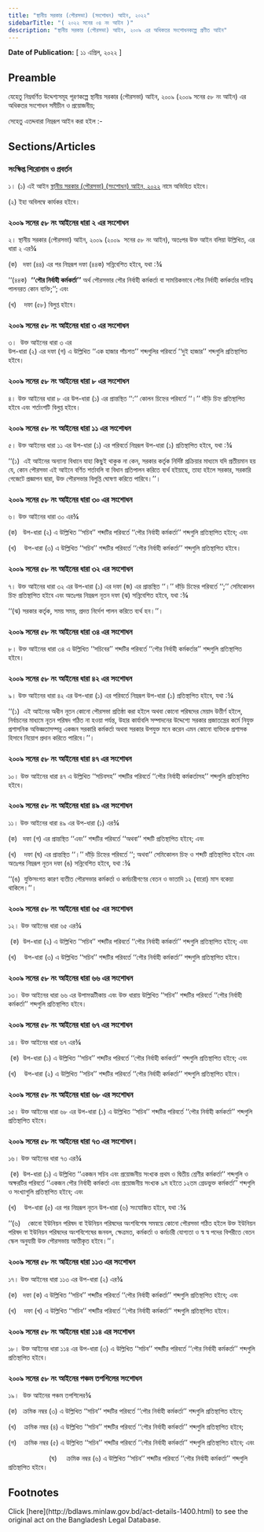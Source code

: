 ```yaml
---
title: "স্থানীয় সরকার (পৌরসভা) (সংশোধন) আইন, ২০২২"
sidebarTitle: "( ২০২২ সনের ০৪ নং আইন )"
description: "স্থানীয় সরকার (পৌরসভা) আইন, ২০০৯ এর অধিকতর সংশোধনকল্পে প্রণীত আইন"
---
```


**Date of Publication:** [ ১১ এপ্রিল, ২০২২ ]

## Preamble

যেহেতু নিম্নবর্ণিত উদ্দেশ্যসমূহ পূরণকল্পে স্থানীয় সরকার (পৌরসভা) আইন, ২০০৯ (২০০৯ সনের ৫৮ নং আইন) এর অধিকতর সংশোধন সমীচীন ও প্রয়োজনীয়;

সেহেতু এতদ্দবারা নিম্নরূপ আইন করা হইল :-

## Sections/Articles

### সংক্ষিপ্ত শিরোনাম ও প্রবর্তন

১। (১) এই আইন [স্থানীয় সরকার (পৌরসভা) (সংশোধন) আইন, ২০২২](/laws/volume-52/act-1400 "স্থানীয় সরকার (পৌরসভা) (সংশোধন) আইন, ২০২২") নামে অভিহিত হইবে।

(২) ইহা অবিলম্বে কার্যকর হইবে।

### ২০০৯ সনের ৫৮ নং আইনের ধারা ২ এর সংশোধন

২। স্থানীয় সরকার (পৌরসভা) আইন, ২০০৯ (২০০৯  সনের ৫৮ নং আইন), অতঃপর উক্ত আইন বলিয়া উল্লিখিত, এর ধারা ২ এর¾

(ক)   দফা (৪৪) এর পর নিম্নরূপ দফা (৪৪ক) সন্নিবেশিত হইবে, যথা :¾

‘‘(৪৪ক)  **‘‘পৌর নির্বাহী কর্মকর্তা’’** অর্থ পৌরসভার পৌর নির্বাহী কর্মকর্তা বা সাময়িকভাবে পৌর নির্বাহী কর্মকর্তার দায়িত্ব পালনরত কোন ব্যক্তি;’’; এবং

(খ)    দফা (৫৮) বিলুপ্ত হইবে।

### ২০০৯ সনের ৫৮ নং আইনের ধারা ৩ এর সংশোধন

৩।  উক্ত আইনের ধারা ৩ এর  
উপ-ধারা (২) এর দফা (গ) এ উল্লিখিত ‘‘এক হাজার পাঁচশত’’ শব্দগুলির পরিবর্তে ‘‘দুই হাজার’’ শব্দগুলি প্রতিস্থাপিত হইবে।

### ২০০৯ সনের ৫৮ নং আইনের ধারা ৮ এর সংশোধন

৪। উক্ত আইনের ধারা ৮ এর উপ-ধারা (১) এর প্রান্তস্থিত ‘‘:’’ কোলন চিহ্নের পরিবর্তে ‘‘।’’ দাঁড়ি চিহ্ন প্রতিস্থাপিত হইবে এবং শর্তাংশটি বিলুপ্ত হইবে।

### ২০০৯ সনের ৫৮ নং আইনের ধারা ১১ এর সংশোধন

৫। উক্ত আইনের ধারা ১১ এর উপ-ধারা (১) এর পরিবর্তে নিম্নরূপ উপ-ধারা (১) প্রতিস্থাপিত হইবে, যথা :¾

‘‘(১)  এই আইনের অন্যান্য বিধানে যাহা কিছুই থাকুক না কেন, সরকার কর্তৃক নির্দিষ্ট প্রক্রিয়ার মাধ্যমে যদি প্রতীয়মান হয় যে, কোন পৌরসভা এই আইনে বর্ণিত শর্তাবলি বা বিধান প্রতিপালন করিতে ব্যর্থ হইয়াছে, তাহা হইলে সরকার, সরকারি গেজেটে প্রজ্ঞাপন দ্বারা, উক্ত পৌরসভার বিলুপ্তি ঘোষণা করিতে পারিবে।’’।

### ২০০৯ সনের ৫৮ নং আইনের ধারা ৩০ এর সংশোধন

৬। উক্ত আইনের ধারা ৩০ এর¾

(ক)   উপ-ধারা (২) এ উল্লিখিত ‘‘সচিব’’ শব্দটির পরিবর্তে ‘‘পৌর নির্বাহী কর্মকর্তা’’ শব্দগুলি প্রতিস্থাপিত হইবে; এবং

(খ)    উপ-ধারা (৩) এ উল্লিখিত ‘‘সচিব’’ শব্দটির পরিবর্তে ‘‘পৌর নির্বাহী কর্মকর্তা’’ শব্দগুলি প্রতিস্থাপিত হইবে।

### ২০০৯ সনের ৫৮ নং আইনের ধারা ৩২ এর সংশোধন

৭। উক্ত আইনের ধারা ৩২ এর উপ-ধারা (১) এর দফা (জ) এর প্রান্তস্থিত ‘‘।’’ দাঁড়ি চিহ্নের পরিবর্তে ‘‘;’’ সেমিকোলন চিহ্ন প্রতিস্থাপিত হইবে এবং অতঃপর নিম্নরূপ নূতন দফা (ঝ) সন্নিবেশিত হইবে, যথা :¾

‘‘(ঝ) সরকার কর্তৃক, সময় সময়, প্রদত্ত নির্দেশ পালন করিতে ব্যর্থ হন।’’।

### ২০০৯ সনের ৫৮ নং আইনের ধারা ৩৪ এর সংশোধন

৮। উক্ত আইনের ধারা ৩৪ এ উল্লিখিত ‘‘সচিবের’’ শব্দটির পরিবর্তে ‘‘পৌর নির্বাহী কর্মকর্তার’’ শব্দগুলি প্রতিস্থাপিত হইবে।

### ২০০৯ সনের ৫৮ নং আইনের ধারা ৪২ এর সংশোধন

৯। উক্ত আইনের ধারা ৪২ এর উপ-ধারা (১) এর পরিবর্তে নিম্নরূপ উপ-ধারা (১) প্রতিস্থাপিত হইবে, যথা :¾

‘‘(১)  এই আইনের অধীন নূতন কোনো পৌরসভা প্রতিষ্ঠা করা হইলে অথবা কোনো পরিষদের মেয়াদ উত্তীর্ণ হইলে, নির্বাচনের মাধ্যমে নূতন পরিষদ গঠিত না হওয়া পর্যন্ত, উহার কার্যাবলি সম্পাদনের উদ্দেশ্যে সরকার প্রজাতন্ত্রের কর্মে নিযুক্ত প্রশাসনিক অভিজ্ঞতাসম্পন্ন একজন সরকারি কর্মকর্তা অথবা সরকার উপযুক্ত মনে করেন এমন কোনো ব্যক্তিকে প্রশাসক হিসাবে নিয়োগ প্রদান করিতে পারিবে।’’।

### ২০০৯ সনের ৫৮ নং আইনের ধারা ৪৭ এর সংশোধন

১০। উক্ত আইনের ধারা ৪৭ এ উল্লিখিত ‘‘সচিবসহ’’ শব্দটির পরিবর্তে ‘‘পৌর নির্বাহী কর্মকর্তাসহ’’ শব্দগুলি প্রতিস্থাপিত হইবে।

### ২০০৯ সনের ৫৮ নং আইনের ধারা ৪৯ এর সংশোধন

১১। উক্ত আইনের ধারা ৪৯ এর উপ-ধারা (১) এর¾

(ক)   দফা (গ) এর প্রান্তস্থিত ‘‘এবং’’ শব্দটির পরিবর্তে ‘‘অথবা’’ শব্দটি প্রতিস্থাপিত হইবে; এবং

(খ)    দফা (ঘ) এর প্রান্তস্থিত ‘‘।’’ দাঁড়ি চিহ্নের পরিবর্তে ‘‘; অথবা’’ সেমিকোলন চিহ্ন ও শব্দটি প্রতিস্থাপিত হইবে এবং অতঃপর নিম্নরূপ নূতন দফা (ঙ) সন্নিবেশিত হইবে, যথা :¾

‘‘(ঙ)  যুক্তিসংগত কারণ ব্যতীত পৌরসভার কর্মকর্তা ও কর্মচারীগণের বেতন ও ভাতাদি ১২ (বারো) মাস বকেয়া থাকিলে।’’।

### ২০০৯ সনের ৫৮ নং আইনের ধারা ৬৫ এর সংশোধন

১২। উক্ত আইনের ধারা ৬৫ এর¾

 (ক)  উপ-ধারা (২) এ উল্লিখিত ‘‘সচিব’’ শব্দটির পরিবর্তে ‘‘পৌর নির্বাহী কর্মকর্তা’’ শব্দগুলি প্রতিস্থাপিত হইবে; এবং

(খ)    উপ-ধারা (৩) এ উল্লিখিত ‘‘সচিব’’ শব্দটির পরিবর্তে ‘‘পৌর নির্বাহী কর্মকর্তা’’ শব্দগুলি প্রতিস্থাপিত হইবে।

### ২০০৯ সনের ৫৮ নং আইনের ধারা ৬৬ এর সংশোধন

১৩। উক্ত আইনের ধারা ৬৬ এর উপামত্মটীকায় এবং উক্ত ধারায় উল্লিখিত ‘‘সচিব’’ শব্দটির পরিবর্তে ‘‘পৌর নির্বাহী কর্মকর্তা’’ শব্দগুলি প্রতিস্থাপিত হইবে।

### ২০০৯ সনের ৫৮ নং আইনের ধারা ৬৭ এর সংশোধন

১৪। উক্ত আইনের ধারা ৬৭ এর¾

 (ক)  উপ-ধারা (১) এ উল্লিখিত ‘‘সচিব’’ শব্দটির পরিবর্তে ‘‘পৌর নির্বাহী কর্মকর্তা’’ শব্দগুলি প্রতিস্থাপিত হইবে; এবং

(খ)    উপ-ধারা (২) এ উল্লিখিত ‘‘সচিব’’ শব্দটির পরিবর্তে ‘‘পৌর নির্বাহী কর্মকর্তা’’ শব্দগুলি প্রতিস্থাপিত হইবে।

### ২০০৯ সনের ৫৮ নং আইনের ধারা ৬৮ এর সংশোধন

১৫। উক্ত আইনের ধারা ৬৮ এর উপ-ধারা (১) এ উল্লিখিত ‘‘সচিব’’ শব্দটির পরিবর্তে ‘‘পৌর নির্বাহী কর্মকর্তা’’ শব্দগুলি প্রতিস্থাপিত হইবে।

### ২০০৯ সনের ৫৮ নং আইনের ধারা ৭৩ এর সংশোধন।

১৬। উক্ত আইনের ধারা ৭৩ এর¾

 (ক)  উপ-ধারা (১) এ উল্লিখিত ‘‘একজন সচিব এবং প্রয়োজনীয় সংখ্যক প্রথম ও দ্বিতীয় শ্রেণীর কর্মকর্তা’’ শব্দগুলি ও অক্ষরটির পরিবর্তে ‘‘একজন পৌর নির্বাহী কর্মকর্তা এবং প্রয়োজনীয় সংখ্যক ৯ম হইতে ১২তম গ্রেডভুক্ত কর্মকর্তা’’ শব্দগুলি ও সংখ্যাগুলি প্রতিস্থাপিত হইবে; এবং

(খ)    উপ-ধারা (৫) এর পর নিম্নরূপ নূতন উপ-ধারা (৬) সংযোজিত হইবে, যথা :¾

‘‘(৬)    কোনো ইউনিয়ন পরিষদ বা ইউনিয়ন পরিষদের অংশবিশেষ সমন্বয়ে কোনো পৌরসভা গঠিত হইলে উক্ত ইউনিয়ন পরিষদ বা ইউনিয়ন পরিষদের অংশবিশেষের জনবল, ক্ষেত্রমত, কর্মকর্তা ও কর্মচারী যোগ্যতা ও স্ব স্ব পদের বিপরীতে বেতন স্কেল অনুযায়ী উক্ত পৌরসভায় আত্তীকৃত হইবে।’’।

### ২০০৯ সনের ৫৮ নং আইনের ধারা ১১৩ এর সংশোধন

১৭। উক্ত আইনের ধারা ১১৩ এর উপ-ধারা (২) এর¾

(ক)   দফা (ক) এ উল্লিখিত ‘‘সচিব’’ শব্দটির পরিবর্তে ‘‘পৌর নির্বাহী কর্মকর্তা’’ শব্দগুলি প্রতিস্থাপিত হইবে; এবং

(খ)    দফা (খ) এ উল্লিখিত ‘‘সচিব’’ শব্দটির পরিবর্তে ‘‘পৌর নির্বাহী কর্মকর্তা’’ শব্দগুলি প্রতিস্থাপিত হইবে।

### ২০০৯ সনের ৫৮ নং আইনের ধারা ১১৪ এর সংশোধন

১৮। উক্ত আইনের ধারা ১১৪ এর উপ-ধারা (৩) এ উল্লিখিত ‘‘সচিব’’ শব্দটির পরিবর্তে ‘‘পৌর নির্বাহী কর্মকর্তা’’ শব্দগুলি প্রতিস্থাপিত হইবে।

### ২০০৯ সনের ৫৮ নং আইনের পঞ্চম তপশিলের সংশোধন

১৯।  উক্ত আইনের পঞ্চম তপশিলের¾

(ক)   ক্রমিক নম্বর (৩) এ উল্লিখিত ‘‘সচিব’’ শব্দটির পরিবর্তে ‘‘পৌর নির্বাহী কর্মকর্তা’’ শব্দগুলি প্রতিস্থাপিত হইবে;

(খ)    ক্রমিক নম্বর (৪) এ উল্লিখিত ‘‘সচিব’’ শব্দটির পরিবর্তে ‘‘পৌর নির্বাহী কর্মকর্তা’’ শব্দগুলি প্রতিস্থাপিত হইবে;

(গ)    ক্রমিক নম্বর (৫) এ উল্লিখিত ‘‘সচিব’’ শব্দটির পরিবর্তে ‘‘পৌর নির্বাহী কর্মকর্তা’’ শব্দগুলি প্রতিস্থাপিত হইবে; এবং

                     (ঘ)     ক্রমিক নম্বর (৬) এ উল্লিখিত ‘‘সচিব’’ শব্দটির পরিবর্তে ‘‘পৌর নির্বাহী কর্মকর্তা’’ শব্দগুলি প্রতিস্থাপিত হইবে।

## Footnotes

<Note>
  Click [here](http://bdlaws.minlaw.gov.bd/act-details-1400.html) to see the original act on the Bangladesh Legal Database.
</Note>
